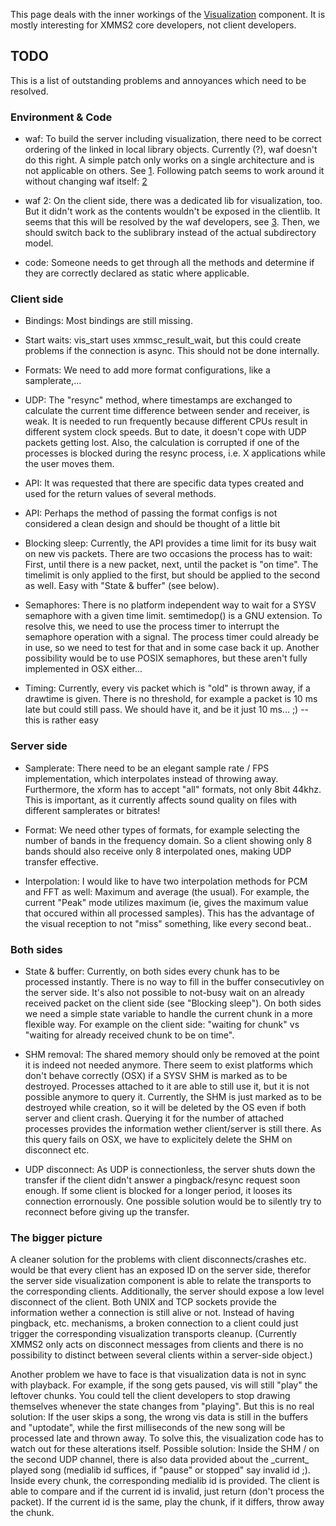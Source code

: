 This page deals with the inner workings of the [[Visualization]] component. It is mostly interesting for XMMS2 core developers, not client developers.

== TODO ==

This is a list of outstanding problems and annoyances which need to be resolved.

=== Environment & Code ===

* waf: To build the server including visualization, there need to be correct ordering of the linked in local library objects. Currently (?), waf doesn't do this right. A simple patch only works on a single architecture and is not applicable on others. See [http://code.google.com/p/waf/issues/detail?id=56]. Following patch seems to work around it without changing waf itself: [http://git.xmms.se/?p=xmms2-anders.git;a=commitdiff;h=df84b71298bfe3a66fbe43389ed3538902cc82ad]

* waf 2: On the client side, there was a dedicated lib for visualization, too. But it didn't work as the contents wouldn't be exposed in the clientlib. It seems that this will be resolved by the waf developers, see [http://code.google.com/p/waf/issues/detail?id=44]. Then, we should switch back to the sublibrary instead of the actual subdirectory model.

* code: Someone needs to get through all the methods and determine if they are correctly declared as static where applicable.


=== Client side ===

* Bindings: Most bindings are still missing.

* Start waits: vis_start uses xmmsc_result_wait, but this could create problems if the connection is async. This should not be done internally.

* Formats: We need to add more format configurations, like a samplerate,...

* UDP: The "resync" method, where timestamps are exchanged to calculate the current time difference between sender and receiver, is weak. It is needed to run frequently because different CPUs result in different system clock speeds.  But to date, it doesn't cope with UDP packets getting lost. Also, the calculation is corrupted if one of the processes is blocked during the resync process, i.e. X applications while the user moves them.

* API: It was requested that there are specific data types created and used for the return values of several methods.

* API: Perhaps the method of passing the format configs is not considered a clean design and should be thought of a little bit

* Blocking sleep: Currently, the API provides a time limit for its busy wait on new vis packets. There are two occasions the process has to wait: First, until there is a new packet, next, until the packet is "on time". The timelimit is only applied to the first, but should be applied to the second as well. Easy with "State & buffer" (see below).

* Semaphores: There is no platform independent way to wait for a SYSV semaphore with a given time limit. semtimedop() is a GNU extension. To resolve this, we need to use the process timer to interrupt the semaphore operation with a signal. The process timer could already be in use, so we need to test for that and in some case back it up. Another possibility would be to use POSIX semaphores, but these aren't fully implemented in OSX either...

* Timing: Currently, every vis packet which is "old" is thrown away, if a drawtime is given. There is no threshold, for example a packet is 10 ms late but could still pass. We should have it, and be it just 10 ms... ;) -- this is rather easy

=== Server side ===

* Samplerate: There need to be an elegant sample rate / FPS implementation, which interpolates instead of throwing away. Furthermore, the xform has to accept "all" formats, not only 8bit 44khz. This is important, as it currently affects sound quality on files with different samplerates or bitrates!

* Format: We need other types of formats, for example selecting the number of bands in the frequency domain. So a client showing only 8 bands should also receive only 8 interpolated ones, making UDP transfer effective.

* Interpolation: I would like to have two interpolation methods for PCM and FFT as well: Maximum and average (the usual). For example, the current "Peak" mode utilizes maximum (ie, gives the maximum value that occured within all processed samples). This has the advantage of the visual reception to not "miss" something, like every second beat..


=== Both sides ===

* State & buffer: Currently, on both sides every chunk has to be processed instantly. There is no way to fill in the buffer consecutivley on the server side. It's also not possible to not-busy wait on an already received packet on the client side (see "Blocking sleep"). On both sides we need a simple state variable to handle the current chunk in a more flexible way. For example on the client side: "waiting for chunk" vs "waiting for already received chunk to be on time".

* SHM removal: The shared memory should only be removed at the point it is indeed not needed anymore. There seem to exist platforms which don't behave correctly (OSX) if a SYSV SHM is marked as to be destroyed. Processes attached to it are able to still use it, but it is not possible anymore to query it. Currently, the SHM is just marked as to be destroyed while creation, so it will be deleted by the OS even if both server and client crash. Querying it for the number of attached processes provides the information wether client/server is still there. As this query fails on OSX, we have to explicitely delete the SHM on disconnect etc.

* UDP disconnect: As UDP is connectionless, the server shuts down the transfer if the client didn't answer a pingback/resync request soon enough. If some client is blocked for a longer period, it looses its connection errornously. One possible solution would be to silently try to reconnect before giving up the transfer.


=== The bigger picture ===

A cleaner solution for the problems with client disconnects/crashes etc. would be that every client has an exposed ID on the server side, therefor the server side visualization component is able to relate the transports to the corresponding clients. Additionally, the server should expose a low level disconnect of the client. Both UNIX and TCP sockets provide the information wether a connection is still alive or not. Instead of having pingback, etc. mechanisms, a broken connection to a client could just trigger the corresponding visualization transports cleanup. (Currently XMMS2 only acts on disconnect messages from clients and there is no possibility to distinct between several clients within a server-side object.)

Another problem we have to face is that visualization data is not in sync with playback. For example, if the song gets paused, vis will still "play" the leftover chunks. You could tell the client developers to stop drawing themselves whenever the state changes from "playing". But this is no real solution: If the user skips a song, the wrong vis data is still in the buffers and "uptodate", while the first milliseconds of the new song will be processed late and thrown away.
To solve this, the visualization code has to watch out for these alterations itself. Possible solution: Inside the SHM / on the second UDP channel, there is also data provided about the _current_ played song (medialib id suffices, if "pause" or stopped" say invalid id ;). Inside every chunk, the corresponding medialib id is provided. The client is able to compare and if the current id is invalid, just return (don't process the packet). If the current id is the same, play the chunk, if it differs, throw away the chunk.